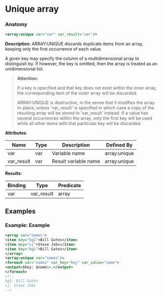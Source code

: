 # Unique array

### Anatomy

```xml
<array:unique var="var" var_result="var"/>
```

 **Description**:
 ARRAY:UNIQUE discards duplicate items from an array, keeping only the first occurrence of each value.

A given key may specify the column of a multidimensional array to distinguish by. If however, the key is omitted, then the array is treated as an unidimensional list.


> **Attention:**
>
> If a key is specified and that key does not exist within the inner array, the corresponding item of the outer array will be discarded.
> 
> ARRAY:UNIQUE is destructive, in the sense that it modifies the array in-place, unless 'var_result' is specified in which case a copy of the resulting array will be stored in 'var_result' instead. If a value has several occurrences within the array, only the first key will be used while all other items with that particular key will be discarded.

**Attributes**:

| Name | Type | Description | Defined By |
| ---- | ---- | ----------- | ---------- |
| var | var | Variable name | array:unique |
| var_result | var | Result variable name | array:unique |


**Results**:

| Binding | Type | Predicate |
| ------- | ---- | --------- |
| var|var_result | array | no-result-propagation |


## Examples

### Example: Example

```xml
<array var="names">
<item key="bg1">Bill Gates</item>
<item key="sj">Steve Jobs</item>
<item key="bg2">Bill Gates</item>
</array>
<array:unique var="names"/>
<foreach var="names" var_key="key" var_value="name">
<output>$key: $name&n;</output>
</foreach>
<!--
bg1: Bill Gates
sj: Steve Jobs
-->
```

